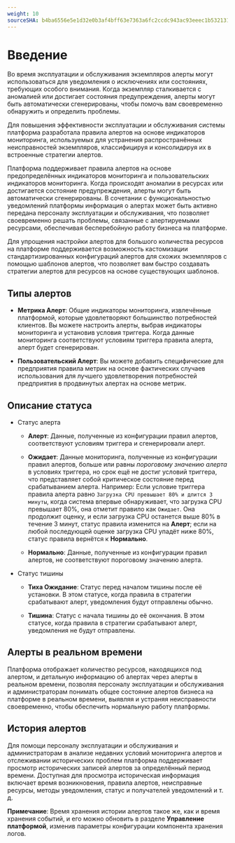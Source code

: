 ```yaml
---
weight: 10
sourceSHA: b4ba6556e5e1d32e0b3af4bff63e7363a6fc2ccdc943ac93eeec1b5321313fa6
---
```


# Введение

Во время эксплуатации и обслуживания экземпляров алерты могут использоваться для уведомления о исключениях или состояниях, требующих особого внимания. Когда экземпляр сталкивается с аномалией или достигает состояния предупреждения, алерты могут быть автоматически сгенерированы, чтобы помочь вам своевременно обнаружить и определить проблемы.

Для повышения эффективности эксплуатации и обслуживания системы платформа разработала правила алертов на основе индикаторов мониторинга, используемых для устранения распространённых неисправностей экземпляров, классифицируя и консолидируя их в встроенные стратегии алертов.

Платформа поддерживает правила алертов на основе предопределённых индикаторов мониторинга и пользовательских индикаторов мониторинга. Когда происходят аномалии в ресурсах или достигается состояние предупреждения, алерты могут быть автоматически сгенерированы. В сочетании с функциональностью уведомлений платформы информация о алертах может быть активно передана персоналу эксплуатации и обслуживания, что позволяет своевременно решать проблемы, связанные с алертируемыми ресурсами, обеспечивая бесперебойную работу бизнеса на платформе.

Для упрощения настройки алертов для большого количества ресурсов на платформе поддерживается возможность кастомизации стандартизированных конфигураций алертов для схожих экземпляров с помощью шаблонов алертов, что позволяет вам быстро создавать стратегии алертов для ресурсов на основе существующих шаблонов.

## Типы алертов

- **Метрика Алерт**: Общие индикаторы мониторинга, извлечённые платформой, которые удовлетворяют большинство потребностей клиентов. Вы можете настроить алерты, выбрав индикаторы мониторинга и установив условия триггера. Когда данные мониторинга соответствуют условиям триггера правила алерта, алерт будет сгенерирован.

- **Пользовательский Алерт**: Вы можете добавить специфические для предприятия правила метрик на основе фактических случаев использования для лучшего удовлетворения потребностей предприятия в продвинутых алертах на основе метрик.

## Описание статуса

- Статус алерта

  - **Алерт**: Данные, полученные из конфигурации правил алертов, соответствуют условиям триггера и сгенерировали алерт.

  - **Ожидает**: Данные мониторинга, полученные из конфигурации правил алертов, больше или равны *пороговому значению алерта* в условиях триггера, но срок ещё не достиг условий триггера, что представляет собой критическое состояние перед срабатыванием алерта. Например: Если условие триггера правила алерта равно `Загрузка CPU превышает 80% и длится 3 минуты`, когда система впервые обнаруживает, что загрузка CPU превышает 80%, она отметит правило как `Ожидает`. Она продолжит оценку, и если загрузка CPU останется выше 80% в течение 3 минут, статус правила изменится на **Алерт**; если на любой последующей оценке загрузка CPU упадёт ниже 80%, статус правила вернётся к **Нормально**.

  - **Нормально**: Данные, полученные из конфигурации правил алертов, не соответствуют пороговому значению алерта.

- Статус тишины

  - **Тиха Ожидание**: Статус перед началом тишины после её установки. В этом статусе, когда правила в стратегии срабатывают алерт, уведомления будут отправлены обычно.

  - **Тишина**: Статус с начала тишины до её окончания. В этом статусе, когда правила в стратегии срабатывают алерт, уведомления не будут отправлены.

## Алерты в реальном времени

Платформа отображает количество ресурсов, находящихся под алертом, и детальную информацию об алертах через алерты в реальном времени, позволяя персоналу эксплуатации и обслуживания и администраторам понимать общее состояние алертов бизнеса на платформе в реальном времени, выявляя и устраняя неисправности своевременно, чтобы обеспечить нормальную работу платформы.

## История алертов

Для помощи персоналу эксплуатации и обслуживания и администраторам в анализе недавних условий мониторинга алертов и отслеживании исторических проблем платформа поддерживает просмотр исторических записей алертов за определённый период времени. Доступная для просмотра историческая информация включает время возникновения, правила алертов, неисправные ресурсы, методы уведомления, статус и получателей уведомлений и т. д.

**Примечание**: Время хранения истории алертов такое же, как и время хранения событий, и его можно обновить в разделе **Управление платформой**, изменив параметры конфигурации компонента хранения логов.
